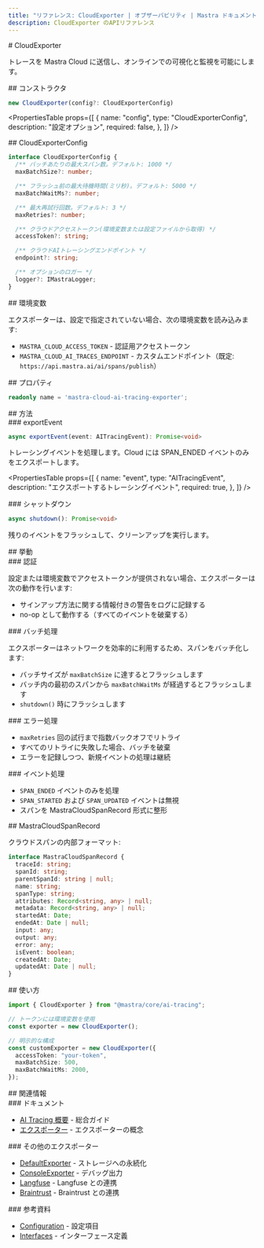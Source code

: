 ```yaml
---
title: "リファレンス: CloudExporter | オブザーバビリティ | Mastra ドキュメント"
description: CloudExporter のAPIリファレンス
---
```




<div id="cloudexporter">
  # CloudExporter
</div>

トレースを Mastra Cloud に送信し、オンラインでの可視化と監視を可能にします。

<div id="constructor">
  ## コンストラクタ
</div>

```typescript
new CloudExporter(config?: CloudExporterConfig)
```

<PropertiesTable
  props={[
{
  name: "config",
  type: "CloudExporterConfig",
  description: "設定オプション",
  required: false,
},
]}
/>


<div id="cloudexporterconfig">
  ## CloudExporterConfig
</div>

```typescript
interface CloudExporterConfig {
  /** バッチあたりの最大スパン数。デフォルト: 1000 */
  maxBatchSize?: number;

  /** フラッシュ前の最大待機時間(ミリ秒)。デフォルト: 5000 */
  maxBatchWaitMs?: number;

  /** 最大再試行回数。デフォルト: 3 */
  maxRetries?: number;

  /** クラウドアクセストークン(環境変数または設定ファイルから取得) */
  accessToken?: string;

  /** クラウドAIトレーシングエンドポイント */
  endpoint?: string;

  /** オプションのロガー */
  logger?: IMastraLogger;
}
```


<div id="environment-variables">
  ## 環境変数
</div>

エクスポーターは、設定で指定されていない場合、次の環境変数を読み込みます:

- `MASTRA_CLOUD_ACCESS_TOKEN` - 認証用アクセストークン
- `MASTRA_CLOUD_AI_TRACES_ENDPOINT` - カスタムエンドポイント（既定: `https://api.mastra.ai/ai/spans/publish`）

<div id="properties">
  ## プロパティ
</div>

```typescript
readonly name = 'mastra-cloud-ai-tracing-exporter';
```


<div id="methods">
  ## 方法
</div>

<div id="exportevent">
  ### exportEvent
</div>

```typescript
async exportEvent(event: AITracingEvent): Promise<void>
```

トレーシングイベントを処理します。Cloud には SPAN&#95;ENDED イベントのみをエクスポートします。

<PropertiesTable
  props={[
{
  name: "event",
  type: "AITracingEvent",
  description: "エクスポートするトレーシングイベント",
  required: true,
},
]}
/>


<div id="shutdown">
  ### シャットダウン
</div>

```typescript
async shutdown(): Promise<void>
```

残りのイベントをフラッシュして、クリーンアップを実行します。


<div id="behavior">
  ## 挙動
</div>

<div id="authentication">
  ### 認証
</div>

設定または環境変数でアクセストークンが提供されない場合、エクスポーターは次の動作を行います:

- サインアップ方法に関する情報付きの警告をログに記録する
- no-op として動作する（すべてのイベントを破棄する）

<div id="batching">
  ### バッチ処理
</div>

エクスポーターはネットワークを効率的に利用するため、スパンをバッチ化します:

- バッチサイズが `maxBatchSize` に達するとフラッシュします
- バッチ内の最初のスパンから `maxBatchWaitMs` が経過するとフラッシュします
- `shutdown()` 時にフラッシュします

<div id="error-handling">
  ### エラー処理
</div>

- `maxRetries` 回の試行まで指数バックオフでリトライ
- すべてのリトライに失敗した場合、バッチを破棄
- エラーを記録しつつ、新規イベントの処理は継続

<div id="event-processing">
  ### イベント処理
</div>

- `SPAN_ENDED` イベントのみを処理
- `SPAN_STARTED` および `SPAN_UPDATED` イベントは無視
- スパンを MastraCloudSpanRecord 形式に整形

<div id="mastracloudspanrecord">
  ## MastraCloudSpanRecord
</div>

クラウドスパンの内部フォーマット:

```typescript
interface MastraCloudSpanRecord {
  traceId: string;
  spanId: string;
  parentSpanId: string | null;
  name: string;
  spanType: string;
  attributes: Record<string, any> | null;
  metadata: Record<string, any> | null;
  startedAt: Date;
  endedAt: Date | null;
  input: any;
  output: any;
  error: any;
  isEvent: boolean;
  createdAt: Date;
  updatedAt: Date | null;
}
```


<div id="usage">
  ## 使い方
</div>

```typescript
import { CloudExporter } from "@mastra/core/ai-tracing";

// トークンには環境変数を使用
const exporter = new CloudExporter();

// 明示的な構成
const customExporter = new CloudExporter({
  accessToken: "your-token",
  maxBatchSize: 500,
  maxBatchWaitMs: 2000,
});
```


<div id="see-also">
  ## 関連情報
</div>

<div id="documentation">
  ### ドキュメント
</div>

- [AI Tracing 概要](/docs/observability/ai-tracing/overview) - 総合ガイド
- [エクスポーター](/docs/observability/ai-tracing/overview#exporters) - エクスポーターの概念

<div id="other-exporters">
  ### その他のエクスポーター
</div>

- [DefaultExporter](/reference/observability/ai-tracing/exporters/default-exporter) - ストレージへの永続化
- [ConsoleExporter](/reference/observability/ai-tracing/exporters/console-exporter) - デバッグ出力
- [Langfuse](/reference/observability/ai-tracing/exporters/langfuse) - Langfuse との連携
- [Braintrust](/reference/observability/ai-tracing/exporters/braintrust) - Braintrust との連携

<div id="reference">
  ### 参考資料
</div>

- [Configuration](/reference/observability/ai-tracing/configuration) - 設定項目
- [Interfaces](/reference/observability/ai-tracing/interfaces) - インターフェース定義